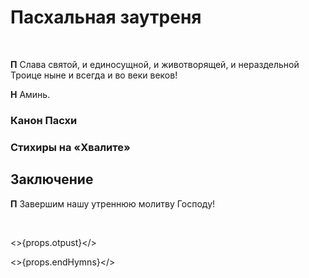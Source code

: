 
<span id="nachalo" />

# Пасхальная заутреня

<br />

<MdxLoader src="Matins/StihiraBeforeEastZautr" lang={props.lang} />

<MdxLoader src="Shared/EasterTroparion2" lang={props.lang} />

**П** Слава святой, и единосущной, и животворящей, и нераздельной Троице ныне и всегда и во веки веков!

**Н** Аминь.

<MdxLoader src="Shared/EasterBeginning" lang={props.lang} />

<MdxLoader src="Matins/VelikayaEktenia" lang={props.lang} />

### Канон Пасхи

<MdxLoader src="Matins/EasterKanon2" lang={props.lang} />

<MdxLoader src="Matins/Prayer11" lang={props.lang} />

<Exapostilari date={props.date}/>

<MdxLoader src="Matins/HvalitniePsalmi" lang={props.lang} />

### Стихиры на «Хвалите»

<StihiriNaHvalite date={props.date} day={props.day} />
<MdxLoader src="Shared/ChristIsRisen" lang={props.lang} />

<MdxLoader src="Shared/OglasitSlovo" lang={props.lang} />

<MdxLoader src="Shared/TropIoannZlatoust" lang={props.lang} />

<MdxLoader src="Shared/SugubajaKratkaja" lang={props.lang} />

## Заключение

**П** Завершим нашу утреннюю молитву Господу!

<MdxLoader src="Matins/Prayer12" lang={props.lang} />
<br />
<MdxLoader src="Matins/PrayerGlavopriklonnaja" lang={props.lang} />

<>{props.otpust}</>

<>{props.endHymns}</>
